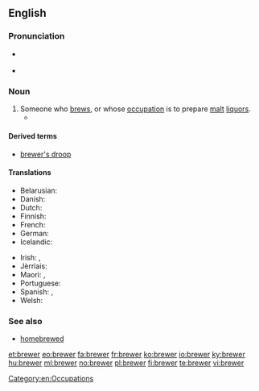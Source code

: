 {{also|Brewer}}
==English==
{{wikipedia|Brewing}}

===Pronunciation===
* {{a|UK}} {{IPA|/ˈbɹuː.ə(ɹ)/}}
* {{rhymes|uːə(ɹ)}}

===Noun===
{{en-noun}}

# Someone who [[brew]]s, or whose [[occupation]] is to prepare [[malt]] [[liquor]]s.
#* {{quote-book|year=2006|author=[[w:Edwin Black|Edwin Black]]
|title=Internal Combustion
|chapter=2|url=http://openlibrary.org/works/OL4103950W
|passage=But through the oligopoly, charcoal fuel proliferated throughout London's trades and industries.&nbsp; By the 1200s, '''brewers''' and bakers, tilemakers, glassblowers, pottery producers, and a range of other craftsmen all became hour-to-hour consumers of charcoal.}}

====Derived terms====
* [[brewer's droop]]

====Translations====
{{trans-top|someone who brews}}
* Belarusian: {{t|be|півава́р|m|sc=Cyrl}}
* Danish: {{t|da|brygger|c}}
* Dutch: {{t+|nl|brouwer}}
* Finnish: {{t+|fi|oluenpanija}}
* French: {{t+|fr|brasseur|m}}
* German: {{t|de|Brauer|m}}
* Icelandic: {{t|is|bruggari|m}}
{{trans-mid}}
* Irish: {{t|ga|bríbhéir|m}}, {{t|ga|grúdaire|m}}
* Jèrriais: {{t|roa-jer|bracheux|m}}
* Maori: {{t|mi|kaikōpiro}}, {{t|mi|kaikōpiro waipiro}}
* Portuguese: {{t|pt|cervejeiro|m}}
* Spanish: {{t+|es|cervecero}}, {{t|es|brebajero}}
* Welsh: {{t|cy|bragwr|m}}
{{trans-bottom}}

===See also===
* [[homebrewed]]

[[Category:en:Occupations]]

[[et:brewer]]
[[eo:brewer]]
[[fa:brewer]]
[[fr:brewer]]
[[ko:brewer]]
[[io:brewer]]
[[ky:brewer]]
[[hu:brewer]]
[[ml:brewer]]
[[no:brewer]]
[[pl:brewer]]
[[fi:brewer]]
[[te:brewer]]
[[vi:brewer]]